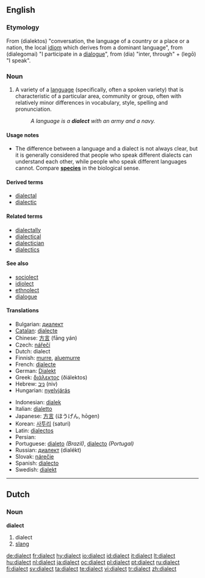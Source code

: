==English==
{{wikipedia}}

===Etymology===
From {{AGr.}} '''{{polytonic|[[διάλεκτος]]}}''' (dialektos) "conversation, the language of a country or a place or a nation, the local [[idiom]] which derives from a dominant language", from '''{{polytonic|[[διαλέγομαι]]}}''' (dialegomai) "I participate in a [[dialogue]]", from '''{{polytonic|[[διά]]}}''' (dia) "inter, through" + '''{{polytonic|[[λέγω]]}}''' (legō) "I speak".

===Noun===
{{en-noun}}

# {{linguistics}} A variety of a [[language]] (specifically, often a spoken variety) that is characteristic of a particular area, community or group, often with relatively minor differences in vocabulary, style, spelling and pronunciation.
#: ''A language is a '''dialect''' with an army and a navy.''

====Usage notes====
* The difference between a language and a dialect is not always clear, but it is generally considered that people who speak different dialects can understand each other, while people who speak different languages cannot.  Compare '''[[species]]''' in the biological sense.

====Derived terms====
* [[dialectal]]
* [[dialectic]]

====Related terms====
* [[dialectally]]
* [[dialectical]]
* [[dialectician]]
* [[dialectics]]

====See also====
* [[sociolect]]
* [[idiolect]]
* [[ethnolect]]
* [[dialogue]]

====Translations====
{{trans-top|variety of a language}}
* Bulgarian: [[диалект]] {{m}}
* [[Catalan]]: [[dialecte]] {{m}}
* Chinese: [[方言]] (fāng yán)
* Czech: [[nářečí]] {{n}}
* Dutch: dialect {{n}}
* Finnish: [[murre]], [[aluemurre]]
* French: [[dialecte]] {{m}}
* German: [[Dialekt]] {{m}}
* Greek: [[διάλεκτος]] (ðiálektos) {{f}}
* Hebrew: [[ניב]] (niv) {{m}}
* Hungarian: [[nyelvjárás]]
{{trans-mid}}
* Indonesian: [[dialek]]
* Italian: [[dialetto]] {{m}}
* Japanese: [[方言]] (ほうげん, hōgen)
* Korean: [[사투리]] (saturi)
* Latin: [[dialectos]] {{f}}
* Persian: {{fa-Arab|[[لحجه]]}}
* Portuguese: [[dialeto]] ''(Brazil)'', [[dialecto]] ''(Portugal)''
* Russian: [[диалект]] (dialékt) {{m}}
* Slovak: [[nárečie]] {{n}}
* Spanish: [[dialecto]] {{m}}
* Swedish: [[dialekt]] {{c}}
{{trans-bottom}}

----

==Dutch==

===Noun===
'''dialect''' {{n}}

# dialect
# [[slang]]

[[de:dialect]]
[[fr:dialect]]
[[hy:dialect]]
[[io:dialect]]
[[id:dialect]]
[[it:dialect]]
[[lt:dialect]]
[[hu:dialect]]
[[nl:dialect]]
[[ja:dialect]]
[[oc:dialect]]
[[pl:dialect]]
[[pt:dialect]]
[[ru:dialect]]
[[fi:dialect]]
[[sv:dialect]]
[[ta:dialect]]
[[te:dialect]]
[[vi:dialect]]
[[tr:dialect]]
[[zh:dialect]]
